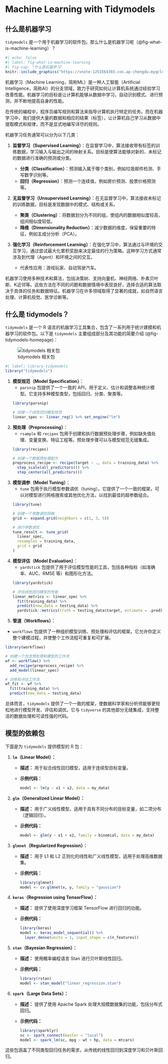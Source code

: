 # Machine Learning with Tidymodels

## 什么是机器学习

`tidymodels` 是一个用于机器学习的软件包。那么什么是机器学习呢（@fig-what-is-machine-learning）？

```r
#| echo: false
#| label: fig-what-is-machine-learning
#| fig-cap: "什么是机器学习"
knitr::include_graphics("https://vnote-1251564393.cos.ap-chengdu.myqcloud.com/picgo/202312301115343.png")
```

机器学习（Machine Learning，简称ML）是一种人工智能（Artificial Intelligence，简称AI）的分支领域，致力于研究如何让计算机系统通过经验学习改善性能。机器学习的目标是让计算机能够从数据中学习，自动识别模式、进行预测，并不断地提高自身的性能。

在传统的编程中，程序员编写规则和算法来指导计算机执行特定的任务。而在机器学习中，我们提供大量的数据和相应的结果（标签），让计算机自己学习从数据中提取模式和规律，而不是显式地编写详尽的规则。

机器学习任务通常可以分为以下几类：

1. **监督学习（Supervised Learning）**：在监督学习中，算法接收带有标签的训练数据，学习输入与输出之间的映射关系。目标是使算法能够对新的、未标记的数据进行准确的预测或分类。

   - **分类（Classification）**：预测输入属于哪个类别，例如垃圾邮件检测、手写数字识别等。
   - **回归（Regression）**：预测一个连续值，例如房价预测、股票价格预测等。

2. **无监督学习（Unsupervised Learning）**：在无监督学习中，算法接收未标记的训练数据，目标是发现数据中的模式、结构或关系。

   - **聚类（Clustering）**：将数据划分为不同的组，使组内的数据相似度较高，组间相似度较低。
   - **降维（Dimensionality Reduction）**：减少数据的维度，保留重要的特征，例如主成分分析（PCA）。

3. **强化学习（Reinforcement Learning）**：在强化学习中，算法通过与环境的交互学习，通过尝试最大化累积奖励来决定最佳的行为策略。这种学习方式通常涉及到代理（Agent）和环境之间的交互。

   - 代表性应用：游戏玩家、自动驾驶汽车。

机器学习使用多种技术和算法，包括决策树、支持向量机、神经网络、朴素贝叶斯、K近邻等。这些方法在不同的问题和数据情境中表现良好，选择合适的算法取决于具体的任务和数据特征。机器学习在许多领域取得了显著的成就，如自然语言处理、计算机视觉、医学诊断等。

## 什么是 tidymodels？

`tidymodels` 是一个 R 语言的机器学习工具集合，包含了一系列用于统计建模和机器学习的软件包。以下是 `tidymodels` 主要组成部分及其功能的简要介绍 (@fig-tidymodels-homepage)：

![tidymodels 相关包](https://vnote-1251564393.cos.ap-chengdu.myqcloud.com/picgo/202312301134817.png){#fig-tidymodels-homepage}

```r
#| label: library-tidymodels
library("tidymodels")
```

1. **模型规范（Model Specification）**：
   - `parsnip` 包提供了一个一致的 API，用于定义、估计和调整各种统计模型。它支持多种模型类型，包括回归、分类、聚类等。

   ```R
   library(parsnip)

   # 创建一个线性回归模型规范
   linear_spec <- linear_reg() %>% set_engine("lm")
   ```

2. **预处理（Preprocessing）**：
   - `rsample` 和 `recipes` 包用于创建和执行数据预处理步骤，例如缺失值处理、变量变换、特征工程等。预处理步骤可以与模型规范无缝集成。

   ```R
   library(recipes)

   # 创建一个数据预处理配方
   preprocess_recipe <- recipe(target ~ ., data = training_data) %>%
     step_scale(all_predictors()) %>%
     step_center(all_predictors())
   ```

3. **模型调参（Model Tuning）**：
   - `tune` 包用于执行模型参数调优（tuning）。它提供了一个一致的框架，可以对模型进行网格搜索或其他优化方法，以找到最佳的超参数组合。

   ```R
   library(tune)

   # 创建一个参数调优网格
   grid <- expand.grid(neighbors = c(1, 3, 5))

   # 进行参数调优
   tune_result <- tune_grid(
     linear_spec,
     resamples = training_data,
     grid = grid
   )
   ```

4. **模型评估（Model Evaluation）**：
   - `yardstick` 包提供了用于评估模型性能的工具，包括各种指标（如准确率、AUC、RMSE 等）和图形化方法。

   ```R
   library(yardstick)

   # 评估线性回归模型的性能
   linear_metrics <- linear_spec %>%
     fit(training_data) %>%
     predict(new_data = testing_data) %>%
     yardstick::metrics(truth = testing_data$target, estimate = .pred)
   ```

5.  **管道（Workflows）**：
   - `workflows` 包提供了一种组织模型训练、预处理和评估的框架。它允许你定义整个建模过程，并使整个工作流程可重复和可扩展。

   ```R
   library(workflows)

   # 创建一个包含预处理和模型的工作流
   wf <- workflow() %>%
     add_recipe(preprocess_recipe) %>%
     add_model(linear_spec)

   # 训练和评估工作流
   wf_fit <- wf %>%
     fit(training_data) %>%
     predict(new_data = testing_data)
   ```


总体而言，`tidymodels` 提供了一个一致的框架，使数据科学家和分析师能够更轻松地进行模型开发、评估和调优。它与 `tidyverse` 的其他部分无缝集成，支持整洁的数据处理和可读性强的代码。

## 模型的依赖包

下面是为 `tidymodels` 提供模型的 R 包：

1. **`lm`（Linear Model）：**
   - **描述：** 用于拟合线性回归模型，适用于连续型目标变量。
   - **示例代码：**
     ```R
     model <- lm(y ~ x1 + x2, data = my_data)
     ```

2. **`glm`（Generalized Linear Model）：**
   - **描述：** 用于广义线性模型，适用于具有不同分布的目标变量，如二项分布（逻辑回归）。
   - **示例代码：**
     ```R
     model <- glm(y ~ x1 + x2, family = binomial, data = my_data)
     ```

3. **`glmnet`（Regularized Regression）：**
   - **描述：** 用于 L1 和 L2 正则化的线性和广义线性模型，适用于处理高维数据集。
   - **示例代码：**
     ```R
     library(glmnet)
     model <- cv.glmnet(x, y, family = "gaussian")
     ```

4. **`keras`（Regression using TensorFlow）：**
   - **描述：** 提供了使用深度学习框架 TensorFlow 进行回归的功能。
   - **示例代码：**
     ```R
     library(keras)
     model <- keras_model_sequential() %>%
       layer_dense(units = 1, input_shape = c(n_features))
     ```

5. **`stan`（Bayesian Regression）：**
   - **描述：** 使用概率编程语言 Stan 进行贝叶斯线性回归。
   - **示例代码：**
     ```R
     library(rstan)
     model <- stan_model("linear_regression.stan")
     ```

6. **`spark`（Large Data Sets）：**
   - **描述：** 提供了使用 Apache Spark 处理大规模数据集的功能，包括分布式回归。
   - **示例代码：**
     ```R
     library(sparklyr)
     sc <- spark_connect(master = "local")
     model <- spark_lm(sc, mpg ~ wt + hp, data = mtcars)
     ```

这些包涵盖了不同类型回归任务的需求，从传统的线性回归到深度学习和贝叶斯回归。